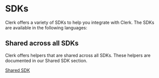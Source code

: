 
# SDKs

Clerk offers a variety of SDKs to help you integrate with Clerk. The SDKs are available in the following languages:

<div className="container mx-auto my-4">
  <div className="grid grid-cols-1 gap-6 md:grid-cols-2">
    <Cards
      title="Next.js "
      description="Clerk's Next.js SDK has powerful helpers that utilize the Next.js as a framework to make it easy to integrate with Clerk."
      link="/sdk/next/with-clerk-middleware"
      cta="Learn More"
    />
  </div>
</div>




## Shared across all SDKs

Clerk offers helpers that are shared across all SDKs. These helpers are documented in our Shared SDK section.

<div className="container mx-auto my-4">
  <div className="grid grid-cols-1 gap-6 md:grid-cols-2">
    <Cards
      title="Shared SDK"
      description="Clerk's shares helpers across all SDKs"
      link="/sdk/shared/use-user"
      cta="Learn More"
    />
  </div>
</div>

[Shared SDK](/sdk/shared/use-user)
